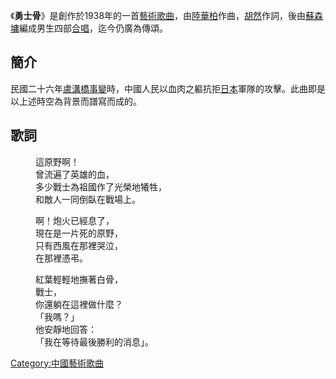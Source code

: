 《'''勇士骨'''》是創作於1938年的一首[[藝術歌曲|藝術歌曲]]，由[[陸華柏|陸華柏]]作曲，[[胡然_(作詞家)|胡然]]作詞，後由[[蘇森墉|蘇森墉]]編成男生四部[[合唱|合唱]]，迄今仍廣為傳頌。

==簡介==
民國二十六年[[盧溝橋事變|盧溝橋事變]]時，中國人民以血肉之軀抗拒[[日本|日本]]軍隊的攻擊。此曲即是以上述時空為背景而譜寫而成的。

==歌詞==

:這原野啊！
:曾流遍了英雄的血，
:多少戰士為祖國作了光榮地犧牲，
:和敵人一同倒臥在戰場上。

:啊！炮火已經息了，
:現在是一片死的原野，
:只有西風在那裡哭泣，
:在那裡憑弔。

:紅葉輕輕地撫著白骨，
:戰士，
:你還躺在這裡做什麼？
:「我嗎？」
:他安靜地回答：
:「我在等待最後勝利的消息」。  

[[Category:中國藝術歌曲|Category:中國藝術歌曲]]
